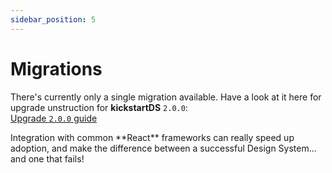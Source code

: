 ```yaml
---
sidebar_position: 5
---
```



# Migrations

There's currently only a single migration available. Have a look at it here for upgrade unstruction for **kickstartDS** `2.0.0`:<br/>
[Upgrade `2.0.0` guide](./upgrade-2.0.0.md)

<div ks-theme="docs">
  Integration with common **React** frameworks can really speed up adoption, and
  make the difference between a successful Design System... and one that fails!
  <Columns columns={3} gutter="md" switchAt={768}>
    <TeaserBox
      topic="Migrate to 2.0.0"
      text="Learn everything changed with 2.0.0, and how to upgrade to it."
      link={{
        href: './upgrade-2.0.0',
        label: 'Upgrade notes',
        variant: 'clear',
        size: 'small',
        iconAnimation: true,
        iconAfter: {
          icon: 'chevron-right',
        },
      }}
    />
  </Columns>
</div>
